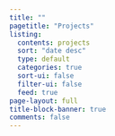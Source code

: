 ```yaml
---
title: ""
pagetitle: "Projects"
listing:
  contents: projects
  sort: "date desc"
  type: default
  categories: true
  sort-ui: false
  filter-ui: false
  feed: true
page-layout: full
title-block-banner: true
comments: false
---
```


::: {.column-page}

:::
